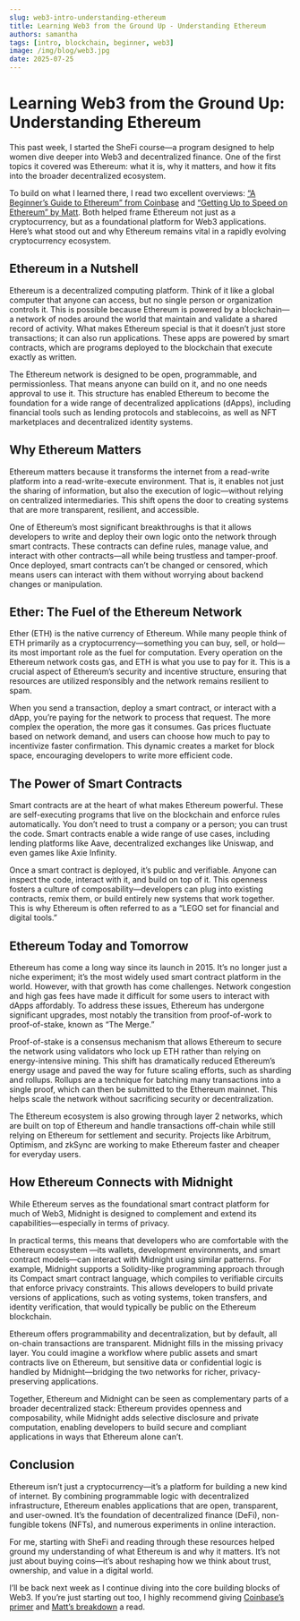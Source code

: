 ```yaml
---
slug: web3-intro-understanding-ethereum
title: Learning Web3 from the Ground Up - Understanding Ethereum
authors: samantha
tags: [intro, blockchain, beginner, web3]
image: /img/blog/web3.jpg
date: 2025-07-25
---
```

# Learning Web3 from the Ground Up: Understanding Ethereum

This past week, I started the SheFi course—a program designed to help women dive deeper into Web3 and decentralized finance. One of the first topics it covered was Ethereum: what it is, why it matters, and how it fits into the broader decentralized ecosystem.

To build on what I learned there, I read two excellent overviews: [“A Beginner’s Guide to Ethereum” from Coinbase](https://medium.com/the-coinbase-blog/a-beginners-guide-to-ethereum-46dd486ceecf) and [“Getting Up to Speed on Ethereum” by Matt](https://medium.com/@oneofthemanymatts/getting-up-to-speed-on-ethereum-63ed28821bbe). Both helped frame Ethereum not just as a cryptocurrency, but as a foundational platform for Web3 applications. Here’s what stood out and why Ethereum remains vital in a rapidly evolving cryptocurrency ecosystem.

## Ethereum in a Nutshell

Ethereum is a decentralized computing platform. Think of it like a global computer that anyone can access, but no single person or organization controls it. This is possible because Ethereum is powered by a blockchain—a network of nodes around the world that maintain and validate a shared record of activity. What makes Ethereum special is that it doesn’t just store transactions; it can also run applications. These apps are powered by smart contracts, which are programs deployed to the blockchain that execute exactly as written.

The Ethereum network is designed to be open, programmable, and permissionless. That means anyone can build on it, and no one needs approval to use it. This structure has enabled Ethereum to become the foundation for a wide range of decentralized applications (dApps), including financial tools such as lending protocols and stablecoins, as well as NFT marketplaces and decentralized identity systems.

## Why Ethereum Matters

Ethereum matters because it transforms the internet from a read-write platform into a read-write-execute environment. That is, it enables not just the sharing of information, but also the execution of logic—without relying on centralized intermediaries. This shift opens the door to creating systems that are more transparent, resilient, and accessible.

One of Ethereum’s most significant breakthroughs is that it allows developers to write and deploy their own logic onto the network through smart contracts. These contracts can define rules, manage value, and interact with other contracts—all while being trustless and tamper-proof. Once deployed, smart contracts can’t be changed or censored, which means users can interact with them without worrying about backend changes or manipulation.

## Ether: The Fuel of the Ethereum Network

Ether (ETH) is the native currency of Ethereum. While many people think of ETH primarily as a cryptocurrency—something you can buy, sell, or hold—its most important role as the fuel for computation. Every operation on the Ethereum network costs gas, and ETH is what you use to pay for it. This is a crucial aspect of Ethereum’s security and incentive structure, ensuring that resources are utilized responsibly and the network remains resilient to spam.

When you send a transaction, deploy a smart contract, or interact with a dApp, you’re paying for the network to process that request. The more complex the operation, the more gas it consumes. Gas prices fluctuate based on network demand, and users can choose how much to pay to incentivize faster confirmation. This dynamic creates a market for block space, encouraging developers to write more efficient code.


## The Power of Smart Contracts

Smart contracts are at the heart of what makes Ethereum powerful. These are self-executing programs that live on the blockchain and enforce rules automatically. You don’t need to trust a company or a person; you can trust the code. Smart contracts enable a wide range of use cases, including lending platforms like Aave, decentralized exchanges like Uniswap, and even games like Axie Infinity.

Once a smart contract is deployed, it’s public and verifiable. Anyone can inspect the code, interact with it, and build on top of it. This openness fosters a culture of composability—developers can plug into existing contracts, remix them, or build entirely new systems that work together. This is why Ethereum is often referred to as a “LEGO set for financial and digital tools.”

## Ethereum Today and Tomorrow

Ethereum has come a long way since its launch in 2015. It’s no longer just a niche experiment; it’s the most widely used smart contract platform in the world. However, with that growth has come challenges. Network congestion and high gas fees have made it difficult for some users to interact with dApps affordably. To address these issues, Ethereum has undergone significant upgrades, most notably the transition from proof-of-work to proof-of-stake, known as “The Merge.”

Proof-of-stake is a consensus mechanism that allows Ethereum to secure the network using validators who lock up ETH rather than relying on energy-intensive mining. This shift has dramatically reduced Ethereum’s energy usage and paved the way for future scaling efforts, such as sharding and rollups. Rollups are a technique for batching many transactions into a single proof, which can then be submitted to the Ethereum mainnet. This helps scale the network without sacrificing security or decentralization.

The Ethereum ecosystem is also growing through layer 2 networks, which are built on top of Ethereum and handle transactions off-chain while still relying on Ethereum for settlement and security. Projects like Arbitrum, Optimism, and zkSync are working to make Ethereum faster and cheaper for everyday users.

## How Ethereum Connects with Midnight

While Ethereum serves as the foundational smart contract platform for much of Web3, Midnight is designed to complement and extend its capabilities—especially in terms of privacy.

In practical terms, this means that developers who are comfortable with the Ethereum ecosystem —its wallets, development environments, and smart contract models—can interact with Midnight using similar patterns. For example, Midnight supports a Solidity-like programming approach through its Compact smart contract language, which compiles to verifiable circuits that enforce privacy constraints. This allows developers to build private versions of applications, such as voting systems, token transfers, and identity verification, that would typically be public on the Ethereum blockchain.

Ethereum offers programmability and decentralization, but by default, all on-chain transactions are transparent. Midnight fills in the missing privacy layer. You could imagine a workflow where public assets and smart contracts live on Ethereum, but sensitive data or confidential logic is handled by Midnight—bridging the two networks for richer, privacy-preserving applications.

Together, Ethereum and Midnight can be seen as complementary parts of a broader decentralized stack: Ethereum provides openness and composability, while Midnight adds selective disclosure and private computation, enabling developers to build secure and compliant applications in ways that Ethereum alone can’t.

## Conclusion

Ethereum isn’t just a cryptocurrency—it’s a platform for building a new kind of internet. By combining programmable logic with decentralized infrastructure, Ethereum enables applications that are open, transparent, and user-owned. It’s the foundation of decentralized finance (DeFi), non-fungible tokens (NFTs), and numerous experiments in online interaction.

For me, starting with SheFi and reading through these resources helped ground my understanding of what Ethereum is and why it matters. It’s not just about buying coins—it’s about reshaping how we think about trust, ownership, and value in a digital world.

I’ll be back next week as I continue diving into the core building blocks of Web3. If you’re just starting out too, I highly recommend giving [Coinbase’s primer](https://medium.com/the-coinbase-blog/a-beginners-guide-to-ethereum-46dd486ceecf) and [Matt’s breakdown](https://medium.com/@oneofthemanymatts/getting-up-to-speed-on-ethereum-63ed28821bbe) a read.  
